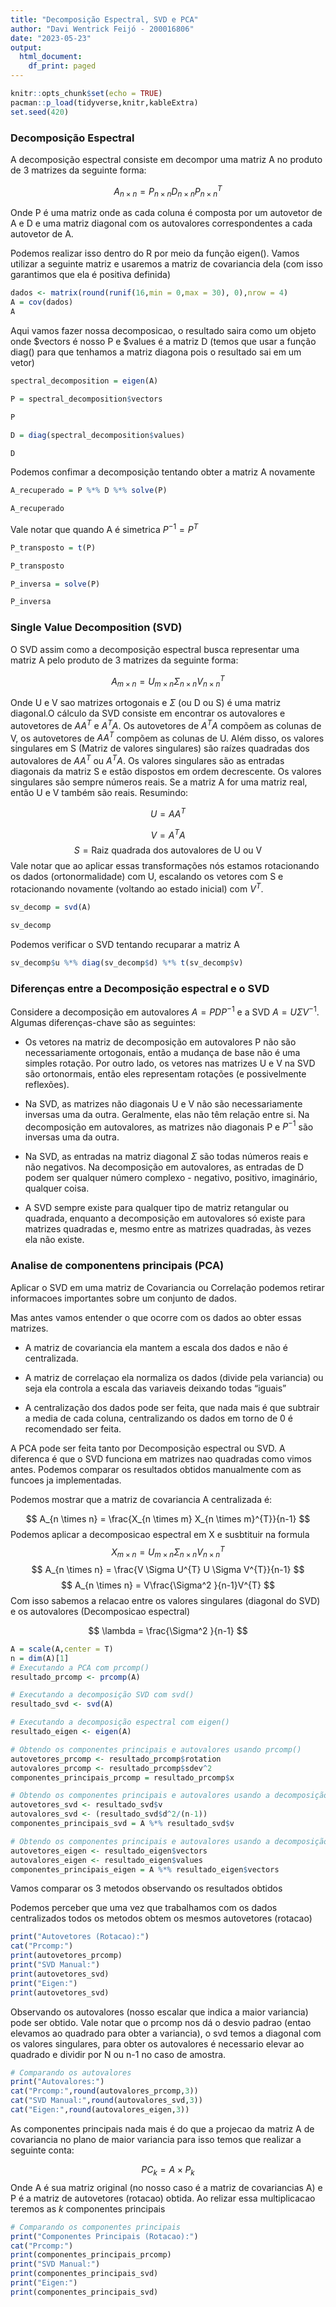 ```yaml
---
title: "Decomposição Espectral, SVD e PCA"
author: "Davi Wentrick Feijó - 200016806"
date: "2023-05-23"
output:
  html_document:
    df_print: paged
---
```


```r
knitr::opts_chunk$set(echo = TRUE)
pacman::p_load(tidyverse,knitr,kableExtra)
set.seed(420)
```

### Decomposição Espectral

A decomposição espectral consiste em decompor uma matriz A no produto de 3 matrizes da seguinte forma:

$$
A_{n \times n} = P_{n \times n} D_{n \times n} P_{n \times n}^{T}
$$


Onde P é uma matriz onde as cada coluna é composta por um autovetor de A e D e uma matriz diagonal com os autovalores correspondentes a cada autovetor de A.

Podemos realizar isso dentro do R por meio da função eigen(). Vamos utilizar a seguinte matriz e usaremos a matriz de covariancia dela (com isso garantimos que ela é positiva definida)

```r
dados <- matrix(round(runif(16,min = 0,max = 30), 0),nrow = 4)
A = cov(dados)
A
```

Aqui vamos fazer nossa decomposicao, o resultado saira como um objeto onde \$vectors é nosso P e \$values é a matriz D (temos que usar a função diag() para que tenhamos a matriz diagona pois o resultado sai em um vetor)
```r
spectral_decomposition = eigen(A)
```

```r
P = spectral_decomposition$vectors
```

```r
P
```

```r
D = diag(spectral_decomposition$values)
```

```r
D
```

Podemos confimar a decomposição tentando obter a matriz A novamente

```r
A_recuperado = P %*% D %*% solve(P)
```

```r
A_recuperado
```

Vale notar que quando A é simetrica $P^{-1} = P^{T}$

```r
P_transposto = t(P)
```

```r
P_transposto
```

```r
P_inversa = solve(P)
```

```r
P_inversa
```

\newpage

### Single Value Decomposition (SVD)

O SVD assim como a decomposição espectral busca representar uma matriz A pelo produto de 3 matrizes da seguinte forma:

$$
A_{m \times n} = U_{m \times n} \Sigma_{n \times n} V^{T}_{n \times n}
$$

Onde U e V sao matrizes ortogonais e $\Sigma$ (ou D ou S) é uma matriz diagonal.O cálculo da SVD consiste em encontrar os autovalores e autovetores de $AA^T$ e $A^TA$. Os autovetores de $A^TA$ compõem as colunas de V, os autovetores de $AA^T$ compõem as colunas de U. Além disso, os valores singulares em S (Matriz de valores singulares) são raízes quadradas dos autovalores de $AA^T$ ou $A^TA$. Os valores singulares são as entradas diagonais da matriz S e estão dispostos em ordem decrescente. Os valores singulares são sempre números reais. Se a matriz A for uma matriz real, então U e V também são reais. Resumindo:

$$
U = AA^T
$$

$$
V = A^TA
$$
$$
S = \text{Raiz quadrada dos autovalores de U ou V} 
$$
Vale notar que ao aplicar essas transformações nós estamos rotacionando os dados (ortonormalidade) com U, escalando os vetores com S e rotacionando novamente (voltando ao estado inicial) com $V^T$.

```r
sv_decomp = svd(A)
```


```r
sv_decomp
```

Podemos verificar o SVD tentando recuparar a matriz A
```r
sv_decomp$u %*% diag(sv_decomp$d) %*% t(sv_decomp$v)
```


### Diferenças entre a Decomposição espectral e o SVD

Considere a decomposição em autovalores $A=PDP^{-1}$ e a SVD $A=U \Sigma V^{-1}$. Algumas diferenças-chave são as seguintes:

* Os vetores na matriz de decomposição em autovalores P não são necessariamente ortogonais, então a mudança de base não é uma simples rotação. Por outro lado, os vetores nas matrizes U e V na SVD são ortonormais, então eles representam rotações (e possivelmente reflexões). 

* Na SVD, as matrizes não diagonais U e V não são necessariamente inversas uma da outra. Geralmente, elas não têm relação entre si. Na decomposição em autovalores, as matrizes não diagonais P e $P^{-1}$ são inversas uma da outra.

* Na SVD, as entradas na matriz diagonal $\Sigma$ são todas números reais e não negativos. Na decomposição em autovalores, as entradas de D podem ser qualquer número complexo - negativo, positivo, imaginário, qualquer coisa.

* A SVD sempre existe para qualquer tipo de matriz retangular ou quadrada, enquanto a decomposição em autovalores só existe para matrizes quadradas e, mesmo entre as matrizes quadradas, às vezes ela não existe.


### Analise de componentens principais (PCA)

Aplicar o SVD em uma matriz de Covariancia ou Correlação podemos retirar informacoes importantes sobre um conjunto de dados.

Mas antes vamos entender o que ocorre com os dados ao obter essas matrizes.

* A matriz de covariancia ela mantem a escala dos dados e não é centralizada.

* A matriz de correlaçao ela normaliza os dados (divide pela variancia) ou seja ela controla a escala das variaveis deixando todas "iguais" 

* A centralização dos dados pode ser feita, que nada mais é que subtrair a media de cada coluna, centralizando os dados em torno de 0 é recomendado ser feita.

A PCA pode ser feita tanto por Decomposição espectral ou SVD. A diferenca é que o SVD funciona em matrizes nao quadradas como vimos antes. Podemos comparar os resultados obtidos manualmente com as funcoes ja implementadas.

Podemos mostrar que a matriz de covariancia A centralizada é:

$$
A_{n \times n} = \frac{X_{n \times m}  X_{n \times m}^{T}}{n-1}
$$
Podemos aplicar a decomposicao espectral em X e susbtituir na formula
$$
X_{m \times n} = U_{m \times n} \Sigma_{n \times n} V^{T}_{n \times n}
$$
$$
A_{n \times n} = \frac{V \Sigma U^{T} U \Sigma V^{T}}{n-1}
$$
$$
A_{n \times n} = V\frac{\Sigma^2 }{n-1}V^{T}
$$
Com isso sabemos a relacao entre os valores singulares (diagonal do SVD) e os autovalores (Decomposicao espectral)


$$
\lambda = \frac{\Sigma^2 }{n-1}
$$


```r
A = scale(A,center = T)
n = dim(A)[1]
# Executando a PCA com prcomp()
resultado_prcomp <- prcomp(A)

# Executando a decomposição SVD com svd()
resultado_svd <- svd(A)

# Executando a decomposição espectral com eigen()
resultado_eigen <- eigen(A)

# Obtendo os componentes principais e autovalores usando prcomp()
autovetores_prcomp <- resultado_prcomp$rotation
autovalores_prcomp <- resultado_prcomp$sdev^2
componentes_principais_prcomp = resultado_prcomp$x

# Obtendo os componentes principais e autovalores usando a decomposição SVD manual
autovetores_svd <- resultado_svd$v
autovalores_svd <- (resultado_svd$d^2/(n-1))
componentes_principais_svd = A %*% resultado_svd$v

# Obtendo os componentes principais e autovalores usando a decomposição SVD manual
autovetores_eigen <- resultado_eigen$vectors
autovalores_eigen <- resultado_eigen$values
componentes_principais_eigen = A %*% resultado_eigen$vectors
```

Vamos comparar os 3 metodos observando os resultados obtidos

Podemos perceber que uma vez que trabalhamos com os dados centralizados todos os metodos obtem os mesmos autovetores (rotacao)
```r

print("Autovetores (Rotacao):")
cat("Prcomp:")
print(autovetores_prcomp)
print("SVD Manual:")
print(autovetores_svd)
print("Eigen:")
print(autovetores_svd)
```

Observando os autovalores (nosso escalar que indica a maior variancia) pode ser obtido. Vale notar que o prcomp nos dá o desvio padrao (entao elevamos ao quadrado para obter a variancia), o svd temos a diagonal com os valores singulares, para obter os autovalores é necessario elevar ao quadrado e dividir por N ou n-1 no caso de amostra. 
```r
# Comparando os autovalores
print("Autovalores:")
cat("Prcomp:",round(autovalores_prcomp,3))
cat("SVD Manual:",round(autovalores_svd,3))
cat("Eigen:",round(autovalores_eigen,3))
```

As componentes principais nada mais é do que a projecao da matriz A de covariancia no plano de maior variancia para isso temos que realizar a seguinte conta:

$$
PC_k = A \times P_k
$$
Onde A é sua matriz original (no nosso caso é a matriz de covariancias A) e P é a matriz de autovetores (rotacao) obtida. Ao relizar essa multiplicacao teremos as $k$ componentes principais


```r
# Comparando os componentes principais
print("Componentes Principais (Rotacao):")
cat("Prcomp:")
print(componentes_principais_prcomp)
print("SVD Manual:")
print(componentes_principais_svd)
print("Eigen:")
print(componentes_principais_svd)
```










